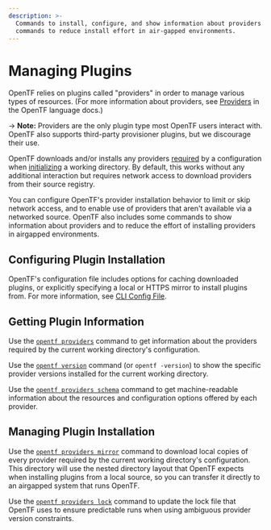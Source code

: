 ```yaml
---
description: >-
  Commands to install, configure, and show information about providers. Also
  commands to reduce install effort in air-gapped environments.
---
```


# Managing Plugins

OpenTF relies on plugins called "providers" in order to manage various types
of resources. (For more information about providers, see
[Providers](/opentf/language/providers) in the OpenTF
language docs.)

-> **Note:** Providers are the only plugin type most OpenTF users interact with. OpenTF also supports third-party provisioner plugins, but
we discourage their use.

OpenTF downloads and/or installs any providers
[required](/opentf/language/providers/requirements) by a configuration
when [initializing](/opentf/cli/init) a working directory. By default,
this works without any additional interaction but requires network access to
download providers from their source registry.

You can configure OpenTF's provider installation behavior to limit or skip
network access, and to enable use of providers that aren't available via a
networked source. OpenTF also includes some commands to show information
about providers and to reduce the effort of installing providers in airgapped
environments.

## Configuring Plugin Installation

OpenTF's configuration file includes options for caching downloaded plugins,
or explicitly specifying a local or HTTPS mirror to install plugins from. For
more information, see [CLI Config File](/opentf/cli/config/config-file).

## Getting Plugin Information

Use the [`opentf providers`](/opentf/cli/commands/providers) command to get information
about the providers required by the current working directory's configuration.

Use the [`opentf version`](/opentf/cli/commands/version) command (or
`opentf -version`) to show the specific provider versions installed for the
current working directory.

Use the [`opentf providers schema`](/opentf/cli/commands/providers/schema) command to
get machine-readable information about the resources and configuration options
offered by each provider.

## Managing Plugin Installation

Use the [`opentf providers mirror`](/opentf/cli/commands/providers/mirror) command to
download local copies of every provider required by the current working
directory's configuration. This directory will use the nested directory layout
that OpenTF expects when installing plugins from a local source, so you can
transfer it directly to an airgapped system that runs OpenTF.

Use the [`opentf providers lock`](/opentf/cli/commands/providers/lock) command
to update the lock file that OpenTF uses to ensure predictable runs when
using ambiguous provider version constraints.
